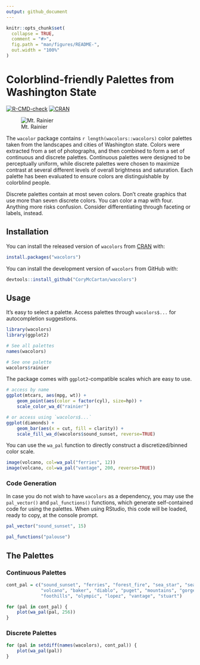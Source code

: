 ```yaml
---
output: github_document
---
```


<!-- README.md is generated from README.Rmd. Please edit that file -->

```r
knitr::opts_chunk$set(
  collapse = TRUE,
  comment = "#>",
  fig.path = "man/figures/README-",
  out.width = "100%"
)
```

# Colorblind-friendly Palettes from Washington State

<!-- badges: start -->
[![R-CMD-check](https://github.com/CoryMcCartan/wacolors/workflows/R-CMD-check/badge.svg)](https://github.com/CoryMcCartan/wacolors/actions)
[![CRAN](https://www.r-pkg.org/badges/version/wacolors)](https://cran.r-project.org/web/packages/wacolors/index.html)
<!-- badges: end -->

![Mt. Rainier](cover.jpg)

The `wacolor` package contains `r length(wacolors::wacolors)` color palettes
taken from the landscapes and cities of Washington state. Colors were 
extracted from a set of photographs, and then combined to form a set of 
continuous and discrete palettes.  Continuous palettes were designed to
be perceptually uniform, while discrete palettes were chosen to maximize
contrast at several different levels of overall brightness and saturation.
Each palette has been evaluated to ensure colors are distinguishable by
colorblind people.

Discrete palettes contain at most seven colors.  Don't create graphics that
use more than seven discrete colors.  You can color a map with four.  Anything
more risks confusion.  Consider differentiating through faceting or labels,
instead.

## Installation
You can install the released version of `wacolors` from 
[CRAN](https://CRAN.R-project.org) with:

```r
install.packages("wacolors")
```

You can install the development version of `wacolors` from GitHub with:

``` r
devtools::install_github("CoryMcCartan/wacolors")
```

## Usage
It's easy to select a palette. Access palettes through `wacolors$...` for
autocompletion suggestions.
```r
library(wacolors)
library(ggplot2)

# See all palettes
names(wacolors)

# See one palette
wacolors$rainier
```

The package comes with `ggplot2`-compatible scales which are easy to use.
```r
# access by name
ggplot(mtcars, aes(mpg, wt)) +
    geom_point(aes(color = factor(cyl), size=hp)) +
    scale_color_wa_d("rainier")

# or access using `wacolors$...`
ggplot(diamonds) +
    geom_bar(aes(x = cut, fill = clarity)) +
    scale_fill_wa_d(wacolors$sound_sunset, reverse=TRUE)
```

You can use the `wa_pal` function to directly construct a discretized/binned
color scale.
```r
image(volcano, col=wa_pal("ferries", 12))
image(volcano, col=wa_pal("vantage", 200, reverse=TRUE))
```

### Code Generation
In case you do not wish to have `wacolors` as a dependency, you may use the 
`pal_vector()` and `pal_functions()` functions, which generate self-contained
code for using the palettes.  When using RStudio, this code will be loaded,
ready to copy, at the console prompt.
```r
pal_vector("sound_sunset", 15)

pal_functions("palouse")
```

## The Palettes

### Continuous Palettes
```r
cont_pal = c("sound_sunset", "ferries", "forest_fire", "sea_star", "sea",
             "volcano", "baker", "diablo", "puget", "mountains", "gorge",
             "foothills", "olympic", "lopez", "vantage", "stuart")

for (pal in cont_pal) {
    plot(wa_pal(pal, 256))
}
```

### Discrete Palettes
```r
for (pal in setdiff(names(wacolors), cont_pal)) {
    plot(wa_pal(pal))
}
```
